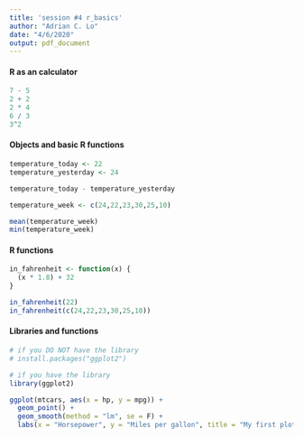 ```yaml
---
title: 'session #4 r_basics'
author: "Adrian C. Lo"
date: "4/6/2020"
output: pdf_document
---
```


#### R as an calculator

```r
7 - 5
2 + 2
2 * 4
6 / 3
3^2
```

#### Objects and basic R functions

```r
temperature_today <- 22
temperature_yesterday <- 24

temperature_today - temperature_yesterday
```

```r
temperature_week <- c(24,22,23,30,25,10)

mean(temperature_week)
min(temperature_week)
```

#### R functions

```r
in_fahrenheit <- function(x) {
  (x * 1.8) + 32
}

in_fahrenheit(22)
in_fahrenheit(c(24,22,23,30,25,10))
```

#### Libraries and functions

```r
# if you DO NOT have the library
# install.packages("ggplot2") 

# if you have the library
library(ggplot2) 

ggplot(mtcars, aes(x = hp, y = mpg)) +
  geom_point() +
  geom_smooth(method = "lm", se = F) +
  labs(x = "Horsepower", y = "Miles per gallon", title = "My first plot")
```

